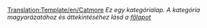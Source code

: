 <noinclude>[[Translation:Template/en/Catmore]]</noinclude>
''Ez egy kategórialap. A kategória magyarázatához és áttekintéséhez lásd a [[Main/en/{{PAGENAME}}|főlapot]]''